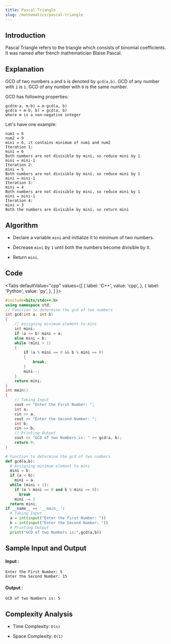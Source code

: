 ```yaml
---
title: Pascal Triangle
slug: /mathematics/pascal-triangle
---
```


## Introduction

Pascal Triangle refers to the triangle which consists of binomial coefficients. It was named after french mathematician Blaise Pascal. 

## Explanation 

GCD of two numbers `a` and `b` is denoted by `gcd(a,b)`. GCD of any number with `1` is `1`. GCD of any number with `0` is the same number.

GCD has following properties:
```
gcd(m⋅a, m⋅b) = m⋅gcd(a, b)
gcd(a + m⋅b, b) = gcd(a, b)
where m is a non-negative integer
```

Let's have one example: 
```
num1 = 6
num2 = 9
mini = 6, it contains minimum of num1 and num2
Iteration 1:
mini = 6
Both numbers are not divisible by mini, so reduce mini by 1
mini = mini-1
Iteration 2:
mini = 5
Both numbers are not divisible by mini, so reduce mini by 1
mini = mini-1
Iteration 3:
mini = 4
Both numbers are not divisible by mini, so reduce mini by 1
mini = mini-1
Iteration 4:
mini = 3
Both the numbers are divisible by mini, so return mini
```

## Algorithm

- Declare a variable `mini` and initialize it to minimum of two numbers.

- Decrease `mini` by `1` until both the numbers become divisible by it.

- Return `mini`.

## Code


<Tabs
  defaultValue="cpp"
  values={[
    { label: 'C++', value: 'cpp', },
    { label: 'Python', value: 'py', },
  ]
}>
<TabItem value="cpp">

```cpp
#include<bits/stdc++.h>
using namespace std;
// Function to determine the gcd of two numbers
int gcd(int a, int b) 
{
    // Assigning minimum element to mini
    int mini;
    if (a <= b) mini = a;
    else mini = b;
    while (mini > 1) 
    {
        if (a % mini == 0 && b % mini == 0) 
        {
            break;
        }
        mini--;
    }
    return mini;
}
int main() 
{
    // Taking Input
    cout << "Enter the First Number: ";
    int a;
    cin >> a;
    cout << "Enter the Second Number: ";
    int b;
    cin >> b;
    // Printing Output
    cout << "GCD of two Numbers is: " << gcd(a, b);
    return 0;
}
```
</TabItem>

<TabItem value="py">

```python   
# Function to determine the gcd of two numbers
def gcd(a,b):
  # Assigning minimum element to mini
  mini = b;
  if (a < b): 
    mini = a
  while (mini > 1):
    if (a % mini == 0 and b % mini == 0): 
      break    
    mini -= 1
  return mini;
if __name__ == '__main__':
  # Taking Input
  a = int(input("Enter the First Number: "))
  b = int(input("Enter the Second Number: "))
  # Printing Output
  print("GCD of two Numbers is:",gcd(a,b))
```
</TabItem>

</Tabs>

## Sample Input and Output

#### Input :

```
Enter the First Number: 5
Enter the Second Number: 15
```

#### Output :

```
GCD of two Numbers is: 5
```

## Complexity Analysis

- Time Complexity: `O(n)`

- Space Complexity: `O(1)`